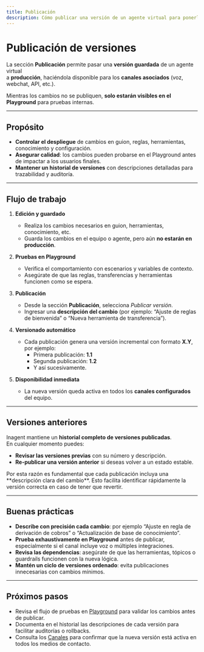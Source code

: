```yaml
---
title: Publicación
description: Cómo publicar una versión de un agente virtual para ponerla en producción, gestionar su historial de versiones y agregar descripciones de cambios.
---
```



# Publicación de versiones

La sección **Publicación** permite pasar una **versión guardada** de un agente virtual  
a **producción**, haciéndola disponible para los **canales asociados** (voz, webchat, API, etc.).  

Mientras los cambios no se publiquen, **solo estarán visibles en el Playground** para pruebas internas.

---

## Propósito

- **Controlar el despliegue** de cambios en guion, reglas, herramientas, conocimiento y configuración.  
- **Asegurar calidad**: los cambios pueden probarse en el Playground antes de impactar a los usuarios finales.  
- **Mantener un historial de versiones** con descripciones detalladas para trazabilidad y auditoría.

---

## Flujo de trabajo

1. **Edición y guardado**  
   - Realiza los cambios necesarios en guion, herramientas, conocimiento, etc.  
   - Guarda los cambios en el equipo o agente, pero aún **no estarán en producción**.

2. **Pruebas en Playground**  
   - Verifica el comportamiento con escenarios y variables de contexto.  
   - Asegúrate de que las reglas, transferencias y herramientas funcionen como se espera.

3. **Publicación**  
   - Desde la sección **Publicación**, selecciona *Publicar versión*.  
   - Ingresar una **descripción del cambio** (por ejemplo: “Ajuste de reglas de bienvenida” o “Nueva herramienta de transferencia”).

4. **Versionado automático**  
   - Cada publicación genera una versión incremental con formato **X.Y**, por ejemplo:
     - Primera publicación: **1.1**
     - Segunda publicación: **1.2**
     - Y así sucesivamente.

5. **Disponibilidad inmediata**  
   - La nueva versión queda activa en todos los **canales configurados** del equipo.

---

## Versiones anteriores

Inagent mantiene un **historial completo de versiones publicadas**.  
En cualquier momento puedes:

- **Revisar las versiones previas** con su número y descripción.  
- **Re-publicar una versión anterior** si deseas volver a un estado estable.

<Callout type="info">
Por esta razón es fundamental que cada publicación incluya una  
**descripción clara del cambio**.  
Esto facilita identificar rápidamente la versión correcta en caso de tener que revertir.
</Callout>

---

## Buenas prácticas

- **Describe con precisión cada cambio**: por ejemplo “Ajuste en regla de derivación de cobros” o “Actualización de base de conocimiento”.  
- **Prueba exhaustivamente en Playground** antes de publicar, especialmente si el canal incluye voz o múltiples integraciones.  
- **Revisa las dependencias**: asegúrate de que las herramientas, tópicos o guardrails funcionen con la nueva lógica.  
- **Mantén un ciclo de versiones ordenado**: evita publicaciones innecesarias con cambios mínimos.

---

## Próximos pasos

- Revisa el flujo de pruebas en [Playground](../playground) para validar los cambios antes de publicar.  
- Documenta en el historial las descripciones de cada versión para facilitar auditorías o rollbacks.  
- Consulta los [Canales](../channels) para confirmar que la nueva versión está activa en todos los medios de contacto.
